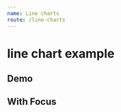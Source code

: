 ```yaml
---
name: Line charts
route: /line-charts
---
```



# line chart example

## Demo
<Playground>
    <LineChart
        showLabel
        title='Concurrent lines'
        xType='time'
        toolboxTooltip={{ saveAsImage: 'saving'}}
        dateFormat='yyyy-MM'
        colors={ ['red', 'green', 'blue'] }
        data={ [ 
            {
                name: 'top line',
                values: [
                    { label: '2019-01', result: 10 }, 
                    { label: '2019-02', result: 40 },
                    { label: '2019-03', result: 30 }, 
                    { label: '2019-04', result: 20 },
                    { label: '2019-05', result: 40 },
                    { label: '2019-06', result: 50 },
                    { label: '2019-07', result: 15 },
                    { label: '2019-08', result: 70 },
                    { label: '2019-09', result: 80 },
                    { label: '2019-10', result: 90 },
                    { label: '2019-11', result: 70 },
                    { label: '2019-12', result: 80 },
                    { label: '2019-01', result: 90 }
                ]
            },
             {
                name: 'bottom line',
                values: [
                    { label: '2019-01', result: 1 }, 
                    { label: '2019-02', result: 4 },
                    { label: '2019-03', result: 3 }, 
                    { label: '2019-04', result: 2 },
                    { label: '2019-05', result: 4 },
                    { label: '2019-06', result: 5 },
                    { label: '2019-07', result: 1 },
                    { label: '2019-08', result: 7 },
                    { label: '2019-09', result: 8 },
                    { label: '2019-10', result: 9 },
                    { label: '2019-11', result: 70 },
                    { label: '2019-12', result: 80 },
                    { label: '2019-01', result: 90 }
                ]
            }
        ] }
    />
</Playground>

## With Focus
<Playground>
    <LineChart
        showLabel
        title='Concurrent lines'
        focus="series"
        xType='time'
        toolboxTooltip={{ saveAsImage: 'saving'}}
        dateFormat='yyyy-MM'
        colors={ ['red', 'green', 'blue'] }
        data={ [ 
            {
                name: 'top line',
                values: [
                    { label: '2019-01', result: 10 }, 
                    { label: '2019-02', result: 40 },
                    { label: '2019-03', result: 30 }, 
                    { label: '2019-04', result: 20 },
                    { label: '2019-05', result: 40 },
                    { label: '2019-06', result: 50 },
                    { label: '2019-07', result: 15 },
                    { label: '2019-08', result: 70 },
                    { label: '2019-09', result: 80 },
                    { label: '2019-10', result: 90 },
                    { label: '2019-11', result: 70 },
                    { label: '2019-12', result: 80 },
                    { label: '2019-01', result: 90 }
                ]
            },
             {
                name: 'bottom line',
                values: [
                    { label: '2019-01', result: 1 }, 
                    { label: '2019-02', result: 4 },
                    { label: '2019-03', result: 3 }, 
                    { label: '2019-04', result: 2 },
                    { label: '2019-05', result: 4 },
                    { label: '2019-06', result: 5 },
                    { label: '2019-07', result: 1 },
                    { label: '2019-08', result: 7 },
                    { label: '2019-09', result: 8 },
                    { label: '2019-10', result: 9 },
                    { label: '2019-11', result: 70 },
                    { label: '2019-12', result: 80 },
                    { label: '2019-01', result: 90 }
                ]
            }
        ] }
    />
</Playground>